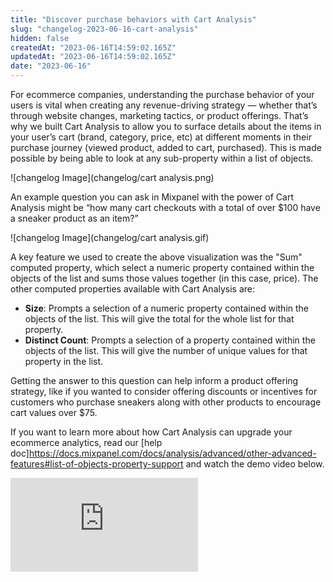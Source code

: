 ```yaml
---
title: "Discover purchase behaviors with Cart Analysis"
slug: "changelog-2023-06-16-cart-analysis"
hidden: false
createdAt: "2023-06-16T14:59:02.165Z"
updatedAt: "2023-06-16T14:59:02.165Z"
date: "2023-06-16"
---
```

For ecommerce companies, understanding the purchase behavior of your users is vital when creating any revenue-driving strategy — whether that’s through website changes, marketing tactics, or product offerings. 
That’s why we built Cart Analysis to allow you to surface details about the items in your user’s cart (brand, category, price, etc) at different moments in their purchase journey (viewed product, added to cart, purchased). This is made possible by being able to look at any sub-property within a list of objects.

![changelog Image](changelog/cart analysis.png)

An example question you can ask in Mixpanel with the power of Cart Analysis might be “how many cart checkouts with a total of over $100 have a sneaker product as an item?”

![changelog Image](changelog/cart analysis.gif)

A key feature we used to create the above visualization was the "Sum" computed property, which select a numeric property contained within the objects of the list and sums those values together (in this case, price).
The other computed properties available with Cart Analysis are:
- **Size**: Prompts a selection of a numeric property contained within the objects of the list. This will give the total for the whole list for that property.
- **Distinct Count**: Prompts a selection of a property contained within the objects of the list. This will give the number of unique values for that property in the list.

Getting the answer to this question can help inform a product offering strategy, like if you wanted to consider offering discounts or incentives for customers who purchase sneakers along with other products to encourage cart values over $75.

If you want to learn more about how Cart Analysis can upgrade your ecommerce analytics, read our [help doc]https://docs.mixpanel.com/docs/analysis/advanced/other-advanced-features#list-of-objects-property-support and watch the demo video below. 

<div style={{position: 'relative', 'padding-bottom': '64.90384615384616%', height: 0}}>
    <iframe src="https://www.loom.com/embed/ff350b78206a4eb6948f86ed67e62ac3"
        frameborder="0"
        webkitallowfullscreen mozallowfullscreen allowfullscreen
        style={{position: 'absolute', 'top': 0, 'left': 0, 'width': '100%', 'height': '100%'}}>
    </iframe>
</div>
